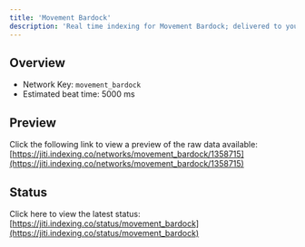 ```yaml
---
title: 'Movement Bardock'
description: 'Real time indexing for Movement Bardock; delivered to you'
---
```


## Overview
- Network Key: `movement_bardock`
- Estimated beat time: 5000 ms

## Preview
Click the following link to view a preview of the raw data available: [https://jiti.indexing.co/networks/movement_bardock/1358715](https://jiti.indexing.co/networks/movement_bardock/1358715)

## Status
Click here to view the latest status: [https://jiti.indexing.co/status/movement_bardock](https://jiti.indexing.co/status/movement_bardock)
